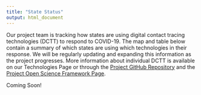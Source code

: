 ```yaml
---
title: "State Status"
output: html_document
---
```


Our project team is tracking how states are using digital contact tracing technologies (DCTT) to respond to COVID-19. The map and table below contain a summary of which states are using which technologies in their response. We will be regularly updating and expanding this information as the project progresses. More information about individual DCTT is available on our Technologies Page or through the [Project GitHub Repository](https://github.com/Peter-Kedron/COVID-19-Geospatial-Technologies-For-Digital-Contact-Tracing) and the [Project Open Science Framework Page](https://osf.io/kpvbq/).

Coming Soon!

<!--
## Overview Map

```r
```

## Data Table
```r
library(DT)
library(here)
data_table = read.csv(here("data", "State DCT Apps - Website Data.csv"))
datatable(data_table)
```
-->
